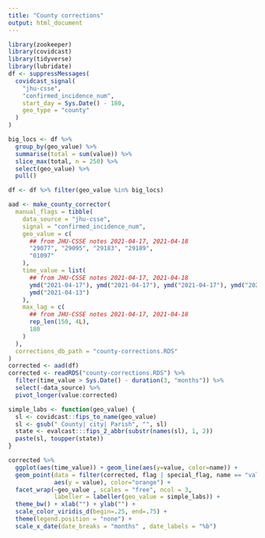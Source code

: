 ```yaml
---
title: "County corrections"
output: html_document
---
```


```r
library(zookeeper)
library(covidcast)
library(tidyverse)
library(lubridate)
df <- suppressMessages(
  covidcast_signal(
    "jhu-csse",
    "confirmed_incidence_num",
    start_day = Sys.Date() - 180,
    geo_type = "county"
  )
)

big_locs <- df %>% 
  group_by(geo_value) %>%
  summarise(total = sum(value)) %>%
  slice_max(total, n = 250) %>% 
  select(geo_value) %>%
  pull()

df <- df %>% filter(geo_value %in% big_locs)

aad <- make_county_corrector(
  manual_flags = tibble(
    data_source = "jhu-csse",
    signal = "confirmed_incidence_num",
    geo_value = c(
      ## from JHU-CSSE notes 2021-04-17, 2021-04-18
      "29077", "29095", "29183", "29189",
      "01097"
    ),
    time_value = list(
      ## from JHU-CSSE notes 2021-04-17, 2021-04-18
      ymd("2021-04-17"), ymd("2021-04-17"), ymd("2021-04-17"), ymd("2021-04-17"),
      ymd("2021-04-13")
    ),
    max_lag = c(
      ## from JHU-CSSE notes 2021-04-17, 2021-04-18
      rep_len(150, 4L),
      180
    )
  ),
  corrections_db_path = "county-corrections.RDS"
)
corrected <- aad(df)
corrected <- readRDS("county-corrections.RDS") %>%
  filter(time_value > Sys.Date() - duration(3, "months")) %>%
  select(-data_source) %>%
  pivot_longer(value:corrected)

simple_labs <- function(geo_value) {
  sl <- covidcast::fips_to_name(geo_value)
  sl <- gsub(" County| city| Parish", "", sl)
  state <- evalcast:::fips_2_abbr(substr(names(sl), 1, 2))
  paste(sl, toupper(state))
}
```

```r
corrected %>% 
  ggplot(aes(time_value)) + geom_line(aes(y=value, color=name)) +
  geom_point(data = filter(corrected, flag | special_flag, name == "value"), 
             aes(y = value), color="orange") +
  facet_wrap(~geo_value , scales = "free", ncol = 3, 
             labeller = labeller(geo_value = simple_labs)) +
  theme_bw() + xlab("") + ylab("") +
  scale_color_viridis_d(begin=.25, end=.75) + 
  theme(legend.position = "none") +
  scale_x_date(date_breaks = "months" , date_labels = "%b")
```


